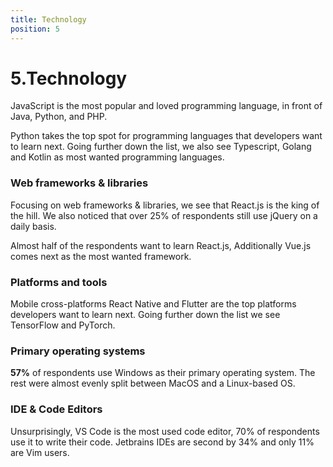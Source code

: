 ```yaml
---
title: Technology
position: 5
---
```


# 5.Technology

JavaScript is the most popular and loved programming language, in front of Java, Python, and PHP.

Python takes the top spot for programming languages that developers want to learn next. Going further down the list, we also see Typescript, Golang and Kotlin as most wanted programming languages.

<Tabs>
  <TabItem title="Popular">
    <Chart id="tech-q-2" title={false} />
  </TabItem>
  <TabItem title="Loved ">
    <Chart id="tech-q-0" title={false} />
  </TabItem>
  <TabItem title="Wanted">
    <Chart id="tech-q-1" title={false} />
  </TabItem>
</Tabs>

### Web frameworks & libraries

Focusing on web frameworks & libraries, we see that React.js is the king of the hill. We also noticed that over 25% of respondents still use jQuery on a daily basis.

Almost half of the respondents want to learn React.js, Additionally Vue.js comes next as the most wanted framework.

<Tabs>
  <TabItem title="Popular">
    <Chart id="tech-q-3" title={false} />
  </TabItem>
  <TabItem title="Wanted">
    <Chart id="tech-q-4" title={false} />
  </TabItem>
</Tabs>

### Platforms and tools

Mobile cross-platforms React Native and Flutter are the top platforms developers want to learn next. Going further down the list we see TensorFlow and PyTorch.

<Chart id="tech-q-6" title={false} />

### Primary operating systems

**57%** of respondents use Windows as their primary operating system. The rest were almost evenly split between MacOS and a Linux-based OS.

<Chart id="tech-q-7" title={false} />

### IDE & Code Editors

Unsurprisingly, VS Code is the most used code editor, 70% of respondents use it to write their code. Jetbrains IDEs are second by 34% and only 11% are Vim users.

<Chart id="tech-q-8" title={false} />
